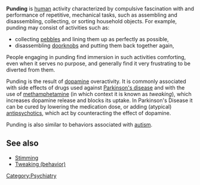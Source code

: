 '''Punding''' is [[human]] activity characterized by compulsive fascination with and performance of repetitive, mechanical tasks, such as assembling and disassembling, collecting, or sorting household objects. For example, punding may consist of activities such as:
* collecting [[pebble]]s and lining them up as perfectly as possible, 
* disassembling [[doorknob|doorknobs]] and putting them back together again, 

People engaging in punding find immersion in such activities comforting, even when it serves no purpose, and generally find it very frustrating to be diverted from them.

Punding is the result of [[dopamine]] overactivity. It is commonly associated with side effects of drugs used against [[Parkinson's disease]] and with the use of [[methamphetamine]] (in which context it is known as ''tweaking''), which increases dopamine release and blocks its uptake.
In Parkinson's Disease it can be cured by lowering the medication dose, or adding (atypical) [[antipsychotic|antipsychotics]], which act by counteracting the effect of dopamine.

Punding is also similar to behaviors associated with [[autism]].

== See also ==
* [[Stimming]]
* [[Tweaking (behavior)]]

[[Category:Psychiatry]]